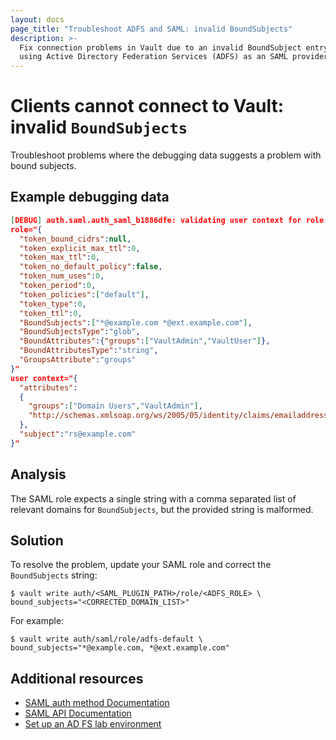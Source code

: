 ```yaml
---
layout: docs
page_title: "Troubleshoot ADFS and SAML: invalid BoundSubjects"
description: >-
  Fix connection problems in Vault due to an invalid BoundSubject entry when
  using Active Directory Federation Services (ADFS) as an SAML provider.
---
```


# Clients cannot connect to Vault: invalid `BoundSubjects`

Troubleshoot problems where the debugging data suggests a problem with bound
subjects.



## Example debugging data

<CodeBlockConfig hideClipboard highlight="12">

```json
[DEBUG] auth.saml.auth_saml_b1886dfe: validating user context for role: api=callback role_name=default-saml
role="{
  "token_bound_cidrs":null,
  "token_explicit_max_ttl":0,
  "token_max_ttl":0,
  "token_no_default_policy":false,
  "token_num_uses":0,
  "token_period":0,
  "token_policies":["default"],
  "token_type":0,
  "token_ttl":0,
  "BoundSubjects":["*@example.com *@ext.example.com"],
  "BoundSubjectsType":"glob",
  "BoundAttributes":{"groups":["VaultAdmin","VaultUser"]},
  "BoundAttributesType":"string",
  "GroupsAttribute":"groups"
}"
user context="{
  "attributes":
  {
    "groups":["Domain Users","VaultAdmin"],
    "http://schemas.xmlsoap.org/ws/2005/05/identity/claims/emailaddress":["rs@example.com"]
  },
  "subject":"rs@example.com"
}"
```

</CodeBlockConfig>



## Analysis

The SAML role expects a single string with a comma separated list of relevant
domains for `BoundSubjects`, but the provided string is malformed.


## Solution

To resolve the problem, update your SAML role and correct the `BoundSubjects`
string:

```shell-session
$ vault write auth/<SAML_PLUGIN_PATH>/role/<ADFS_ROLE> \
bound_subjects="<CORRECTED_DOMAIN_LIST>"
```

For example:

<CodeBlockConfig hideClipboard>

```shell-session
$ vault write auth/saml/role/adfs-default \
bound_subjects="*@example.com, *@ext.example.com"
```

</CodeBlockConfig>




## Additional resources

- [SAML auth method Documentation](https://developer.hashicorp.com/vault/docs/auth/saml)
- [SAML API Documentation](https://developer.hashicorp.com/vault/api-docs/auth/saml)
- [Set up an AD FS lab environment](https://learn.microsoft.com/en-us/windows-server/identity/ad-fs/operations/set-up-an-ad-fs-lab-environment)
